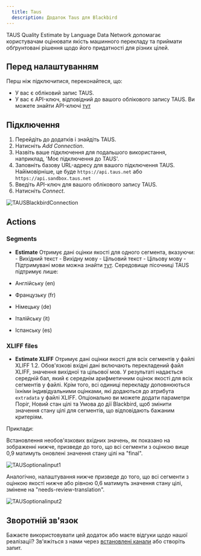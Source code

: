 ```yaml
---
  title: Taus
  description: Додаток Taus для Blackbird
---
```


<LinkCard title="View on Github" target="_blank" href="https://github.com/bb-io/Taus" icon="github" />

TAUS Quality Estimate by Language Data Network допомагає користувачам оцінювати якість машинного перекладу та приймати обґрунтовані рішення щодо його придатності для різних цілей.

## Перед налаштуванням

Перш ніж підключитися, переконайтеся, що:

- У вас є обліковий запис TAUS.
- У вас є API-ключ, відповідний до вашого облікового запису TAUS. Ви можете знайти API-ключі [тут](https://www.taus.net/user/services)

## Підключення

1. Перейдіть до додатків і знайдіть TAUS.
2. Натисніть _Add Connection_.
3. Назвіть ваше підключення для подальшого використання, наприклад, 'Моє підключення до TAUS'.
4. Заповніть базову URL-адресу для вашого підключення TAUS. Найімовірніше, це буде `https://api.taus.net` або `https://api.sandbox.taus.net`
5. Введіть API-ключ для вашого облікового запису TAUS.
6. Натисніть _Connect_.

![TAUSBlackbirdConnection](https://raw.githubusercontent.com/bb-io/Taus/main/image/README/1714471684106.png)

## Actions

### Segments

- **Estimate** Отримує дані оцінки якості для одного сегмента, вказуючи: - Вихідний текст - Вихідну мову - Цільовий текст - Цільову мову -
  Підтримувані мови можна знайти [тут](https://developer.taus.net/). Середовище пісочниці TAUS підтримує лише:

- Англійську (en)
- Французьку (fr)
- Німецьку (de)
- Італійську (it)
- Іспанську (es)

### XLIFF files

- **Estimate XLIFF** Отримує дані оцінки якості для всіх сегментів у файлі XLIFF 1.2. Обов'язкові вхідні дані включають перекладений файл XLIFF, значення вихідної та цільової мов. У результаті надається середній бал, який є середнім арифметичним оцінок якості для всіх сегментів у файлі. Крім того, всі одиниці перекладу доповнюються їхніми індивідуальними оцінками, які додаються до атрибута `extradata` у файлі XLIFF. Опціонально ви можете додати параметри Поріг, Новий стан цілі та Умова до дії Blackbird, щоб змінити значення стану цілі для сегментів, що відповідають бажаним критеріям.

Приклади:

Встановлення необов'язкових вхідних значень, як показано на зображенні нижче, призведе до того, що всі сегменти з оцінкою вище 0,9 матимуть оновлені значення стану цілі на "final".

![TAUSoptionalinput1](https://raw.githubusercontent.com/bb-io/Taus/main/image/README/TAUSoptionalinput1.png)

Аналогічно, налаштування нижче призведе до того, що всі сегменти з оцінкою якості нижче або рівною 0,6 матимуть значення стану цілі, змінене на "needs-review-translation".

![TAUSoptionalinput2](https://raw.githubusercontent.com/bb-io/Taus/main/image/README/TAUSoptionalinput2.png)

## Зворотній зв'язок

Бажаєте використовувати цей додаток або маєте відгуки щодо нашої реалізації? Зв'яжіться з нами через [встановлені канали](https://www.blackbird.io/) або створіть запит.